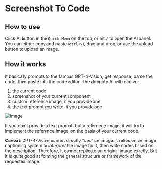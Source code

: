 # Screenshot To Code

## How to use

Click AI button in the `Quick Menu` on the top, or hit `/` to open the AI panel. You can either copy and paste (`ctrl+v`), drag and drop, or use the upload button to upload an image.

## How it works

It basically prompts to the famous GPT-4-Vision, get response, parse the code, then paste into the code editor. The almighty AI will receive:

1. the current code
2. screenshot of your current component
3. custom reference image, if you provide one
4. the text prompt you write, if you provide one

![image](/images/screenshot_to_code/whatWeSend.jpg)

If you don't provide a text prompt, but a refernece image, it will try to implement the reference image, on the basis of your current code.

**Caveat**: GPT-4-Vision cannot directly "_see_" an image. It relies on an image captioning system to _interpret_ the image for it, then write codes based on the description. Therefore, it cannot replicate an original image exactly. But it is quite good at forming the general structure or framework of the requested image.
